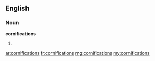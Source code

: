 ==English==

===Noun===
'''cornifications'''

# {{plural of|[[cornification]]}}

[[ar:cornifications]]
[[fr:cornifications]]
[[mg:cornifications]]
[[my:cornifications]]